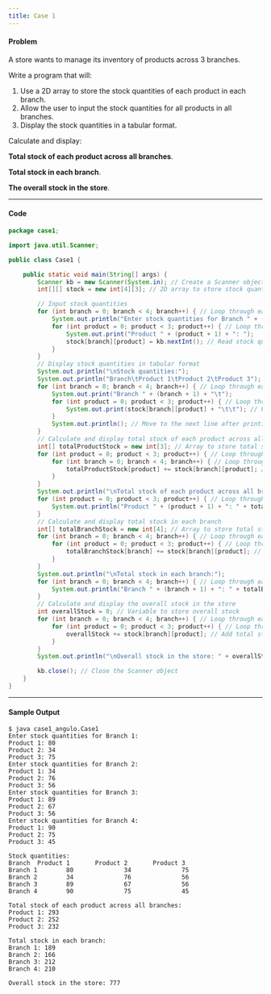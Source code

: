 ```yaml
---
title: Case 1
---
```


#### Problem

A store wants to manage its inventory of products across 3 branches.

Write a program that will:

1. Use a 2D array to store the stock quantities of each product in each branch.
2. Allow the user to input the stock quantities for all products in all branches.
3. Display the stock quantities in a tabular format.

Calculate and display:

**Total stock of each product across all branches**.

**Total stock in each branch**.

**The overall stock in the store**.

---

#### Code

```java title="Case1.java"
package case1;

import java.util.Scanner;

public class Case1 {

    public static void main(String[] args) {
        Scanner kb = new Scanner(System.in); // Create a Scanner object for input
        int[][] stock = new int[4][3]; // 2D array to store stock quantities for 4 branches and 3 products

        // Input stock quantities
        for (int branch = 0; branch < 4; branch++) { // Loop through each branch
            System.out.println("Enter stock quantities for Branch " + (branch + 1) + ":");
            for (int product = 0; product < 3; product++) { // Loop through each product
                System.out.print("Product " + (product + 1) + ": ");
                stock[branch][product] = kb.nextInt(); // Read stock quantity for the current product in the current branch
            }
        }
        // Display stock quantities in tabular format
        System.out.println("\nStock quantities:");
        System.out.println("Branch\tProduct 1\tProduct 2\tProduct 3");
        for (int branch = 0; branch < 4; branch++) { // Loop through each branch
            System.out.print("Branch " + (branch + 1) + "\t");
            for (int product = 0; product < 3; product++) { // Loop through each product
                System.out.print(stock[branch][product] + "\t\t"); // Print stock quantity for the current product in the current branch
            }
            System.out.println(); // Move to the next line after printing all products for the current branch
        }
        // Calculate and display total stock of each product across all branches
        int[] totalProductStock = new int[3]; // Array to store total stock for each product
        for (int product = 0; product < 3; product++) { // Loop through each product
            for (int branch = 0; branch < 4; branch++) { // Loop through each branch
                totalProductStock[product] += stock[branch][product]; // Add stock quantity of the current product from the current branch to the total
            }
        }
        System.out.println("\nTotal stock of each product across all branches:");
        for (int product = 0; product < 3; product++) { // Loop through each product
            System.out.println("Product " + (product + 1) + ": " + totalProductStock[product]); // Print total stock for the current product
        }
        // Calculate and display total stock in each branch
        int[] totalBranchStock = new int[4]; // Array to store total stock for each branch
        for (int branch = 0; branch < 4; branch++) { // Loop through each branch
            for (int product = 0; product < 3; product++) { // Loop through each product
                totalBranchStock[branch] += stock[branch][product]; // Add stock quantity of the current product froma the current branch to the total
            }
        }
        System.out.println("\nTotal stock in each branch:");
        for (int branch = 0; branch < 4; branch++) { // Loop through each branch
            System.out.println("Branch " + (branch + 1) + ": " + totalBranchStock[branch]); // Print total stock for the current branch
        }
        // Calculate and display the overall stock in the store
        int overallStock = 0; // Variable to store overall stock
        for (int branch = 0; branch < 4; branch++) { // Loop through each branch
            for (int product = 0; product < 3; product++) { // Loop through each product
                overallStock += stock[branch][product]; // Add total stock of the current branch to the overall stock
            }
        }
        System.out.println("\nOverall stock in the store: " + overallStock); // Print overall stock

        kb.close(); // Close the Scanner object
    }
}
```

---

#### Sample Output

```console
$ java case1_angulo.Case1
Enter stock quantities for Branch 1:
Product 1: 80
Product 2: 34
Product 3: 75
Enter stock quantities for Branch 2:
Product 1: 34
Product 2: 76
Product 3: 56
Enter stock quantities for Branch 3:
Product 1: 89
Product 2: 67
Product 3: 56
Enter stock quantities for Branch 4:
Product 1: 90
Product 2: 75
Product 3: 45

Stock quantities:
Branch  Product 1       Product 2       Product 3
Branch 1        80              34              75
Branch 2        34              76              56
Branch 3        89              67              56
Branch 4        90              75              45

Total stock of each product across all branches:
Product 1: 293
Product 2: 252
Product 3: 232

Total stock in each branch:
Branch 1: 189
Branch 2: 166
Branch 3: 212
Branch 4: 210

Overall stock in the store: 777
```
